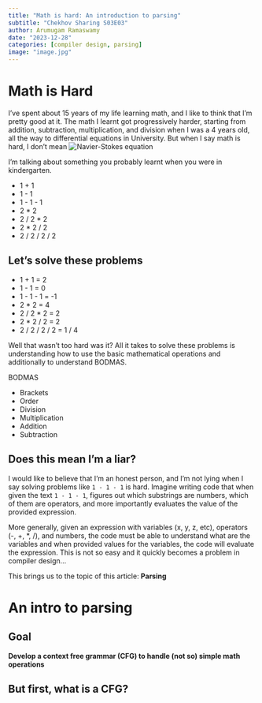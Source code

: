 ```yaml
---
title: "Math is hard: An introduction to parsing"
subtitle: "Chekhov Sharing S03E03"
author: Arumugam Ramaswamy
date: "2023-12-28"
categories: [compiler design, parsing]
image: "image.jpg"
---
```


# Math is Hard

I've spent about 15 years of my life learning math, and I like to think that I'm pretty good at it. The math I learnt got progressively harder, starting from addition, subtraction, multiplication, and division when I was a 4 years old, all the way to differential equations in University. But when I say math is hard, I don't mean ![Navier-Stokes equation](./navier-stokes.jpg)

I'm talking about something you probably learnt when you were in kindergarten.

- 1 + 1
- 1 - 1
- 1 - 1 - 1
- 2 * 2
- 2 / 2 * 2
- 2 * 2 / 2
- 2 / 2 / 2 / 2

## Let's solve these problems
 
- 1 + 1 = 2
- 1 - 1 = 0
- 1 - 1 - 1 = -1
- 2 * 2 = 4
- 2 / 2 * 2 = 2
- 2 * 2 / 2 = 2
- 2 / 2 / 2 / 2 = 1 / 4

Well that wasn't too hard was it? All it takes to solve these problems is understanding how to use the basic mathematical operations and additionally to understand BODMAS.


:::{.callout-important}
BODMAS

- Brackets
- Order
- Division
- Multiplication
- Addition
- Subtraction
:::

## Does this mean I'm a liar?
I would like to believe that I'm an honest person, and I'm not lying when I say solving problems like `1 - 1 - 1` is hard. Imagine writing code that when given the text `1 - 1 - 1`, figures out which substrings are numbers, which of them are operators, and more importantly evaluates the value of the provided expression.

More generally, given an expression with variables (x, y, z, etc), operators (-, +, *, /), and numbers, the code must be able to understand what are the variables and when provided values for the variables, the code will evaluate the expression. This is not so easy and it quickly becomes a problem in compiler design...

This brings us to the topic of this article: **Parsing**

# An intro to parsing

## Goal
**Develop a context free grammar (CFG) to handle (not so) simple math operations**

## But first, what is a CFG?

